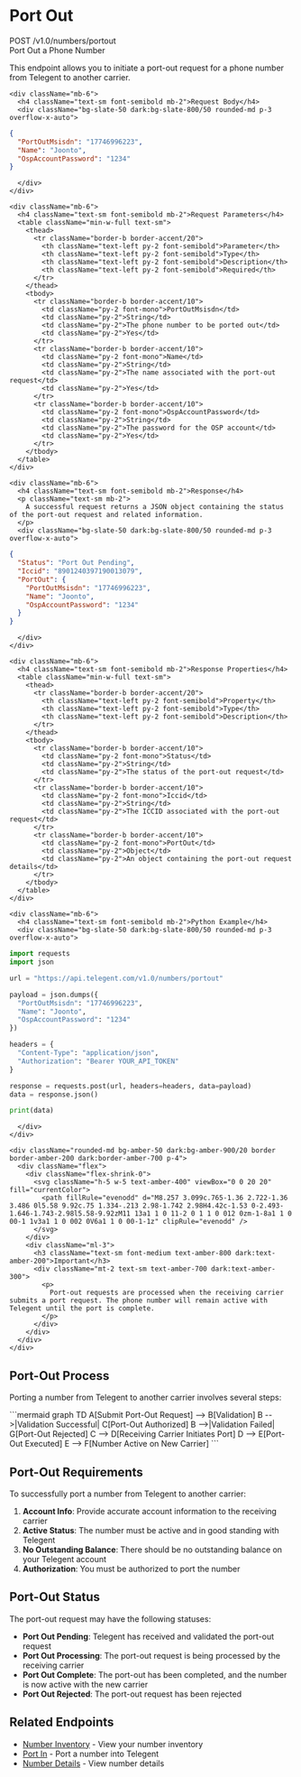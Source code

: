 # Port Out

<div className="mt-4 border border-accent/20 rounded-md overflow-hidden">
  <div className="bg-accent/5 px-4 py-2 border-b border-accent/20 flex justify-between items-center">
    <div className="flex items-center gap-2">
      <span className="bg-blue-500 text-white px-2 py-0.5 rounded-md text-xs font-semibold">POST</span>
      <span className="font-mono text-sm">/v1.0/numbers/portout</span>
    </div>
    <span className="text-xs font-medium text-slate-500">Port Out a Phone Number</span>
  </div>

  <div className="p-4">
    <p className="text-sm mb-4">
      This endpoint allows you to initiate a port-out request for a phone number from Telegent to another carrier.
    </p>

    <div className="mb-6">
      <h4 className="text-sm font-semibold mb-2">Request Body</h4>
      <div className="bg-slate-50 dark:bg-slate-800/50 rounded-md p-3 overflow-x-auto">
```json
{
  "PortOutMsisdn": "17746996223",
  "Name": "Joonto",
  "OspAccountPassword": "1234"
}
```
      </div>
    </div>

    <div className="mb-6">
      <h4 className="text-sm font-semibold mb-2">Request Parameters</h4>
      <table className="min-w-full text-sm">
        <thead>
          <tr className="border-b border-accent/20">
            <th className="text-left py-2 font-semibold">Parameter</th>
            <th className="text-left py-2 font-semibold">Type</th>
            <th className="text-left py-2 font-semibold">Description</th>
            <th className="text-left py-2 font-semibold">Required</th>
          </tr>
        </thead>
        <tbody>
          <tr className="border-b border-accent/10">
            <td className="py-2 font-mono">PortOutMsisdn</td>
            <td className="py-2">String</td>
            <td className="py-2">The phone number to be ported out</td>
            <td className="py-2">Yes</td>
          </tr>
          <tr className="border-b border-accent/10">
            <td className="py-2 font-mono">Name</td>
            <td className="py-2">String</td>
            <td className="py-2">The name associated with the port-out request</td>
            <td className="py-2">Yes</td>
          </tr>
          <tr className="border-b border-accent/10">
            <td className="py-2 font-mono">OspAccountPassword</td>
            <td className="py-2">String</td>
            <td className="py-2">The password for the OSP account</td>
            <td className="py-2">Yes</td>
          </tr>
        </tbody>
      </table>
    </div>

    <div className="mb-6">
      <h4 className="text-sm font-semibold mb-2">Response</h4>
      <p className="text-sm mb-2">
        A successful request returns a JSON object containing the status of the port-out request and related information.
      </p>
      <div className="bg-slate-50 dark:bg-slate-800/50 rounded-md p-3 overflow-x-auto">
```json
{
  "Status": "Port Out Pending",
  "Iccid": "8901240397190013079",
  "PortOut": {
    "PortOutMsisdn": "17746996223",
    "Name": "Joonto",
    "OspAccountPassword": "1234"
  }
}
```
      </div>
    </div>

    <div className="mb-6">
      <h4 className="text-sm font-semibold mb-2">Response Properties</h4>
      <table className="min-w-full text-sm">
        <thead>
          <tr className="border-b border-accent/20">
            <th className="text-left py-2 font-semibold">Property</th>
            <th className="text-left py-2 font-semibold">Type</th>
            <th className="text-left py-2 font-semibold">Description</th>
          </tr>
        </thead>
        <tbody>
          <tr className="border-b border-accent/10">
            <td className="py-2 font-mono">Status</td>
            <td className="py-2">String</td>
            <td className="py-2">The status of the port-out request</td>
          </tr>
          <tr className="border-b border-accent/10">
            <td className="py-2 font-mono">Iccid</td>
            <td className="py-2">String</td>
            <td className="py-2">The ICCID associated with the port-out request</td>
          </tr>
          <tr className="border-b border-accent/10">
            <td className="py-2 font-mono">PortOut</td>
            <td className="py-2">Object</td>
            <td className="py-2">An object containing the port-out request details</td>
          </tr>
        </tbody>
      </table>
    </div>

    <div className="mb-6">
      <h4 className="text-sm font-semibold mb-2">Python Example</h4>
      <div className="bg-slate-50 dark:bg-slate-800/50 rounded-md p-3 overflow-x-auto">
```python
import requests
import json

url = "https://api.telegent.com/v1.0/numbers/portout"

payload = json.dumps({
  "PortOutMsisdn": "17746996223",
  "Name": "Joonto",
  "OspAccountPassword": "1234"
})

headers = {
  "Content-Type": "application/json",
  "Authorization": "Bearer YOUR_API_TOKEN"
}

response = requests.post(url, headers=headers, data=payload)
data = response.json()

print(data)
```
      </div>
    </div>

    <div className="rounded-md bg-amber-50 dark:bg-amber-900/20 border border-amber-200 dark:border-amber-700 p-4">
      <div className="flex">
        <div className="flex-shrink-0">
          <svg className="h-5 w-5 text-amber-400" viewBox="0 0 20 20" fill="currentColor">
            <path fillRule="evenodd" d="M8.257 3.099c.765-1.36 2.722-1.36 3.486 0l5.58 9.92c.75 1.334-.213 2.98-1.742 2.98H4.42c-1.53 0-2.493-1.646-1.743-2.98l5.58-9.92zM11 13a1 1 0 11-2 0 1 1 0 012 0zm-1-8a1 1 0 00-1 1v3a1 1 0 002 0V6a1 1 0 00-1-1z" clipRule="evenodd" />
          </svg>
        </div>
        <div className="ml-3">
          <h3 className="text-sm font-medium text-amber-800 dark:text-amber-200">Important</h3>
          <div className="mt-2 text-sm text-amber-700 dark:text-amber-300">
            <p>
              Port-out requests are processed when the receiving carrier submits a port request. The phone number will remain active with Telegent until the port is complete.
            </p>
          </div>
        </div>
      </div>
    </div>
  </div>
</div>

## Port-Out Process

Porting a number from Telegent to another carrier involves several steps:

<div className="my-6">
```mermaid
graph TD
    A[Submit Port-Out Request] --> B[Validation]
    B -->|Validation Successful| C[Port-Out Authorized]
    B -->|Validation Failed| G[Port-Out Rejected]
    C --> D[Receiving Carrier Initiates Port]
    D --> E[Port-Out Executed]
    E --> F[Number Active on New Carrier]
```
</div>

## Port-Out Requirements

To successfully port a number from Telegent to another carrier:

1. **Account Info**: Provide accurate account information to the receiving carrier
2. **Active Status**: The number must be active and in good standing with Telegent
3. **No Outstanding Balance**: There should be no outstanding balance on your Telegent account
4. **Authorization**: You must be authorized to port the number

## Port-Out Status

The port-out request may have the following statuses:

- **Port Out Pending**: Telegent has received and validated the port-out request
- **Port Out Processing**: The port-out request is being processed by the receiving carrier
- **Port Out Complete**: The port-out has been completed, and the number is now active with the new carrier
- **Port Out Rejected**: The port-out request has been rejected

## Related Endpoints

- [Number Inventory](/api-reference/intelligent-mobile-numbers/number-inventory) - View your number inventory
- [Port In](/api-reference/intelligent-mobile-numbers/port-in) - Port a number into Telegent
- [Number Details](/api-reference/intelligent-mobile-numbers/number-details) - View number details